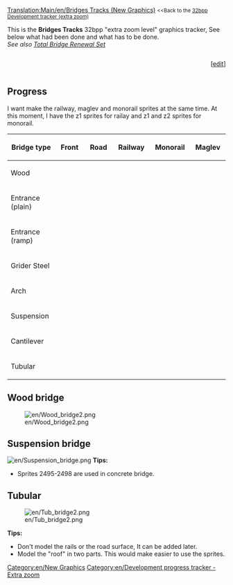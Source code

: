 [[Translation:Main/en/Bridges Tracks (New Graphics)]]
{{en/-}}
{{en/TOCleft}}
<small><<Back to the [[Main/en/32bpp graphics development tracker (extra zoom)|32bpp Development tracker (extra zoom)]]</small>

This is the '''Bridges Tracks''' 32bpp "extra zoom level" graphics tracker, See below what had been done and what has to be done.<br />
''See also [[Main/en/32bpp graphics for Total Bridge Renewal Set|Total Bridge Renewal Set]]''

<!-- please update the Progress bar after editing here: 
http://wiki.openttd.org/?title=Template:Progress_bar_32bpp_tracker&action=edit 
-->
<div><div style="display: table-cell; width:100%">{{en/Progress bar 32bpp tracker|bridges tracks}}</div><div style="display: table-cell">[<span class="plainlinks">[http://wiki.openttd.org/?title=Template:Progress_bar_32bpp_tracker&action=edit edit]</span>]</div></div>



== Progress ==
I want make the railway, maglev and monorail sprites at the same time. At this moment, I have the z1 sprites for railay and z1 and z2 sprites for monorail.

{| border=1 style="background:#e7ebff;"
! width="150px"|Bridge type
! width="150px"|Front
! width="150px"|Road
! width="150px"|Railway
! width="150px"|Monorail
! width="150px"|Maglev
|-
|Wood
| {{en/Tracker sprite status|z0 = wip       |z1 = wip       |z2 = wip  }}
| {{en/Tracker sprite status|z0 = wip       |z1 = wip       |z2 = wip  }}
| {{en/Tracker sprite status|z0 = wip       |z1 = wip       |z2 = wip  }}
| {{en/Tracker sprite status|z0 = wip       |z1 = wip       |z2 = wip  }}
| {{en/Tracker sprite status|z0 = unclaimed |z1 = unclaimed |z2 = unclaimed}}
|-
|Entrance (plain)
| {{en/Tracker sprite status|z0 = done      |z1 = done      |z2 = done  }}
| {{en/Tracker sprite status|z0 = done      |z1 = done      |z2 = done  }}
| {{en/Tracker sprite status|z0 = done      |z1 = wip       |z2 = wip  }}
| {{en/Tracker sprite status|z0 = done      |z1 = wip       |z2 = wip  }}
| {{en/Tracker sprite status|z0 = unclaimed |z1 = unclaimed |z2 = unclaimed}}
|-
|Entrance (ramp)
| {{en/Tracker sprite status|z0 = done      |z1 = done      |z2 = done  }}
| {{en/Tracker sprite status|z0 = wip       |z1 = wip       |z2 = wip  }}
| {{en/Tracker sprite status|z0 = done      |z1 = wip       |z2 = wip  }}
| {{en/Tracker sprite status|z0 = done      |z1 = wip       |z2 = wip  }}
| {{en/Tracker sprite status|z0 = unclaimed |z1 = unclaimed |z2 = unclaimed}}
|-
|Grider Steel
| {{en/Tracker sprite status|z0 = done      |z1 = done      |z2 = done  }}
| {{en/Tracker sprite status|z0 = done      |z1 = done      |z2 = done  }}
| {{en/Tracker sprite status|z0 = done      |z1 = wip       |z2 = wip  }}
| {{en/Tracker sprite status|z0 = done      |z1 = wip       |z2 = wip  }}
| {{en/Tracker sprite status|z0 = unclaimed |z1 = unclaimed |z2 = unclaimed}}
|-
|Arch
| {{en/Tracker sprite status|z0 = done      |z1 = done      |z2 = done  }}
| {{en/Tracker sprite status|z0 = done      |z1 = done      |z2 = done  }}
| {{en/Tracker sprite status|z0 = done      |z1 = wip       |z2 = wip  }}
| {{en/Tracker sprite status|z0 = done      |z1 = wip       |z2 = wip  }}
| {{en/Tracker sprite status|z0 = unclaimed |z1 = unclaimed |z2 = unclaimed}}
|-
|Suspension
| {{en/Tracker sprite status|z0 = done      |z1 = done      |z2 = done  }}
| {{en/Tracker sprite status|z0 = done      |z1 = done      |z2 = done  }}
| {{en/Tracker sprite status|z0 = done      |z1 = wip       |z2 = wip  }}
| {{en/Tracker sprite status|z0 = done      |z1 = wip       |z2 = wip  }}
| {{en/Tracker sprite status|z0 = unclaimed |z1 = unclaimed |z2 = unclaimed}}
|-
|Cantilever
| {{en/Tracker sprite status|z0 = done      |z1 = done      |z2 = wip  }}
| {{en/Tracker sprite status|z0 = done      |z1 = done      |z2 = done  }}
| {{en/Tracker sprite status|z0 = done      |z1 = wip       |z2 = wip  }}
| {{en/Tracker sprite status|z0 = done      |z1 = wip       |z2 = wip  }}
| {{en/Tracker sprite status|z0 = unclaimed |z1 = unclaimed |z2 = unclaimed}}
|-
|Tubular
| {{en/Tracker sprite status|z0 = done      |z1 = done      |z2 = done  }}
| {{en/Tracker sprite status|z0 = done      |z1 = done      |z2 = done  }}
| {{en/Tracker sprite status|z0 = done      |z1 = wip       |z2 = wip  }}
| {{en/Tracker sprite status|z0 = done      |z1 = wip       |z2 = wip  }}
| {{en/Tracker sprite status|z0 = unclaimed |z1 = unclaimed |z2 = unclaimed}}
|}


{{en/Tracker sprite key}}

==Wood bridge==
[[File:en/Wood bridge2.png]]

==Suspension bridge==
[[File:en/Suspension bridge.png]]
'''Tips:'''
*Sprites 2495-2498 are used in concrete bridge.

==Tubular==
[[File:en/Tub bridge2.png]]

'''Tips:'''
*Don't model the rails or the road surface, It can be added later.
*Model the "roof" in two parts. This would make easier to use the sprites.


{{en/Navbox Graphics Development}}

[[Category:en/New Graphics]][[Category:en/Development progress tracker - Extra zoom]]